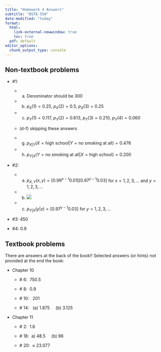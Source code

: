 ```yaml
---
title: "Homework 4 Answers"
subtitle: "BSTA 550"
date-modified: "today"
format: 
  html: 
    link-external-newwindow: true
    toc: true
  pdf: default 
editor_options: 
  chunk_output_type: console
---
```


## Non-textbook problems

-   #1:  

    -   (a) Denominator should be 300
    
    -   (b) $p_X(1) = 0.25$, $p_X(2) = 0.5$, $p_X(3) = 0.25$
    
    -   (c) $p_Y(1) = 0.117$, $p_Y(2) = 0.613$, $p_Y(3) = 0.210$, $p_Y(4) = 0.060$
    
    -   (d-f) skipping these answers
    
    -   (g) $p_{X|Y}(X=\text{high school}| Y=\text{no smoking at all}) = 0.476$

    -   (h) $p_{Y|X}( Y=\text{no smoking at all}|X=\text{high school}) = 0.200$


-   #2: 

    -   (a) $p_{X,Y}(x, y) = [0.99^{x-1}0.01][0.97^{y-1}0.03]$ for $x = 1, 2, 3, ...$ and $y = 1, 2, 3, ...$
    
    -   (b) ![](images/HW_04_NTB_2_B.png)
    
    -   (c) $p_{Y|X}(y|x) = [0.97^{y-1}0.03]$ for $y=1, 2, 3, ...$

-   #3: 450

-   #4: 0.9

## Textbook problems

There are answers at the back of the book!! Selected answers (or hints) not provided at the end the book:

-   Chapter 10

    -   \# 6:  750.5

    -   \# 8:  0.9

    -   \# 10:   201

    -   \# 14:   (a) 1.875     (b) 3.125     

-   Chapter 11

    -   \# 2:  1.6

    -   \# 18:  a) 48.5     (b) 96     

    -   \# 20:  $\approx$ 23.077
